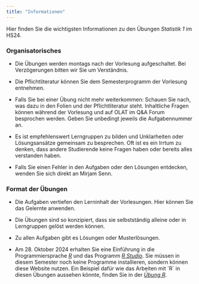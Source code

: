 ```yaml
---
title: "Informationen"
---
```


Hier finden Sie die wichtigsten Informationen zu den Übungen _Statistik 1_ im HS24.

### Organisatorisches

- Die Übungen werden montags nach der Vorlesung aufgeschaltet. Bei Verzögerungen bitten wir Sie um Verständnis.

- Die Pflichtliteratur können Sie dem Semesterprogramm der Vorlesung entnehmen. 

- Falls Sie bei einer Übung nicht mehr weiterkommen: Schauen Sie nach, was dazu in den Folien und der Pflichtliteratur steht. Inhaltliche Fragen können während der Vorlesung und auf OLAT im Q&A Forum besprochen werden. Geben Sie unbedingt jeweils die Aufgabennummer an.  

- Es ist empfehlenswert Lerngruppen zu bilden und Unklarheiten oder Lösungsansätze gemeinsam zu besprechen. Oft ist es ein Irrtum zu denken, dass andere Studierende keine Fragen haben oder bereits alles verstanden haben. 

- Falls Sie einen Fehler in den Aufgaben oder den Lösungen entdecken, wenden Sie sich direkt an Mirjam Senn. 


### Format der Übungen

- Die Aufgaben vertiefen den Lerninhalt der Vorlesungen. Hier können Sie das Gelernte anwenden.

- Die Übungen sind so konzipiert, dass sie selbstständig alleine oder in Lerngruppen gelöst werden können. 

- Zu allen Aufgaben gibt es Lösungen oder Musterlösungen. 

- Am 28. Oktober 2024 erhalten Sie eine Einführung in die Programmiersprache [_R_](https://www.r-project.org/) und das Programm [_R Studio_](https://posit.co/). Sie müssen  in diesem Semester noch keine Programme installieren, sondern können diese Website nutzen. Ein Beispiel dafür wie das Arbeiten mit ´R´ in diesen Übungen aussehen könnte, finden Sie in der [_Übung R_](https://psylu.github.io/statistik1-hs24/pages/exercises/exercise_R.html).
